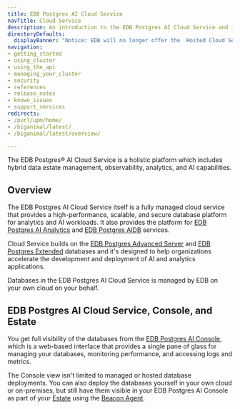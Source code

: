 ```yaml
---
title: EDB Postgres AI Cloud Service
navTitle: Cloud Service
description: An introduction to the EDB Postgres AI Cloud Service and its features.
directoryDefaults:
  displayBanner: "Notice: EDB will no longer offer the  Hosted Cloud Service option for new customers. However, support will remain available for existing customers of the EDB Hosted plan. The associated documentation topics will soon be removed, and updates regarding the removal process will be shared as they become available. The 'Your Cloud Account' option will continue to be available."
navigation:
- getting_started
- using_cluster
- using_the_api
- managing_your_cluster
- security
- references
- release_notes
- known_issues 
- support_services
redirects:
- /purl/upm/home/
- /biganimal/latest/
- /biganimal/latest/overview/

---
```


The EDB Postgres® AI Cloud Service is a holistic platform which includes hybrid data estate management, observability, analytics, and AI capabilities. 


## Overview

The EDB Postgres AI Cloud Service itself is a fully managed cloud service that provides a high-performance, scalable, and secure database platform for analytics and AI workloads. It also provides the platform for [EDB Postgres AI Analytics](../analytics/) and [EDB Postgres AIDB](../ai-ml/) services.

Cloud Service builds on the [EDB Postgres Advanced Server](/epas/latest) and [EDB Postgres Extended](/pge/latest) databases and it's designed to help organizations accelerate the development and deployment of AI and analytics applications.

Databases in the EDB Postgres AI Cloud Service is managed by EDB on your own cloud on your behalf. 

## EDB Postgres AI Cloud Service, Console, and Estate

You get full visibility of the databases from the [EDB Postgres AI Console](../console), which is a web-based interface that provides a single pane of glass for managing your databases, monitoring performance, and accessing logs and metrics.

The Console view isn't limited to managed or hosted database deployments. You can also deploy the databases yourself in your own cloud or on-premises, but still have them visible in your EDB Postgres AI Console as part of your [Estate](../console/estate) using the [Beacon Agent](/edb-postgres-ai/console/estate/agent/).

